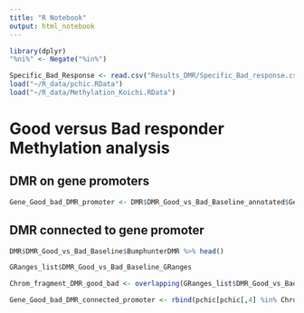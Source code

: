 ```yaml
---
title: "R Notebook"
output: html_notebook
---
```



```r
library(dplyr)
"%ni%" <- Negate("%in%")

Specific_Bad_Response <- read.csv("Results_DMR/Specific_Bad_response.csv", sep = "\t")
load("~/R_data/pchic.RData")
load("~/R_data/Methylation_Koichi.RData")
```


# Good versus Bad responder Methylation analysis

## DMR on gene promoters

```r
Gene_Good_bad_DMR_promoter <- DMR$DMR_Good_vs_Bad_Baseline_annotated$Gene_name %>% stringr::str_split(";") %>% unlist() %>% unique()
```

## DMR connected to gene promoter

```r
DMR$DMR_Good_vs_Bad_Baseline$BumphunterDMR %>% head()

GRanges_list$DMR_Good_vs_Bad_Baseline_GRanges

Chrom_fragment_DMR_good_bad <- overlapping(GRanges_list$DMR_Good_vs_Bad_Baseline_GRanges, GRanges_list$pchic_GRanges)

Gene_Good_bad_DMR_connected_promoter <- rbind(pchic[pchic[,4] %in% Chrom_fragment_DMR_good_bad$ID,c(6:10)], pchic[pchic[,9] %in% Chrom_fragment_DMR_good_bad$ID,c(1:5)])$Name %>% stringr::str_split(";") %>% unlist() %>% unique()
```

